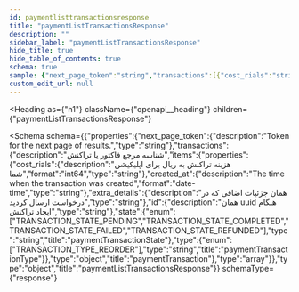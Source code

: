 ```yaml
---
id: paymentlisttransactionsresponse
title: "paymentListTransactionsResponse"
description: ""
sidebar_label: "paymentListTransactionsResponse"
hide_title: true
hide_table_of_contents: true
schema: true
sample: {"next_page_token":"string","transactions":[{"cost_rials":"string","created_at":"2024-07-29T15:51:28.071Z","extra_details":"string","id":"string","state":"TRANSACTION_STATE_PENDING","type":"TRANSACTION_TYPE_REORDER"}]}
custom_edit_url: null
---
```



<Heading
  as={"h1"}
  className={"openapi__heading"}
  children={"paymentListTransactionsResponse"}
>
</Heading>





<Schema
  schema={{"properties":{"next_page_token":{"description":"Token for the next page of results.","type":"string"},"transactions":{"description":"شناسه مرجع فاکتور یا تراکنش","items":{"properties":{"cost_rials":{"description":"هزینه تراکنش به ریال برای اپلیکیشن شما","format":"int64","type":"string"},"created_at":{"description":"The time when the transaction was created","format":"date-time","type":"string"},"extra_details":{"description":"همان جزئیات اضافی که در درخواست ارسال کردید","type":"string"},"id":{"description":"همان uuid هنگام ایجاد تراکنش","type":"string"},"state":{"enum":["TRANSACTION_STATE_PENDING","TRANSACTION_STATE_COMPLETED","TRANSACTION_STATE_FAILED","TRANSACTION_STATE_REFUNDED"],"type":"string","title":"paymentTransactionState"},"type":{"enum":["TRANSACTION_TYPE_REORDER"],"type":"string","title":"paymentTransactionType"}},"type":"object","title":"paymentTransaction"},"type":"array"}},"type":"object","title":"paymentListTransactionsResponse"}}
  schemaType={"response"}
>
  
</Schema>
            